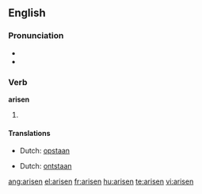 {{see|ärisen}}
==English==

===Pronunciation===
*{{IPA|/ə'rɪzən/}}
*{{rhymes|ɪzən}}

===Verb===
'''arisen'''

# {{past participle of|[[arise]]}}

====Translations====
{{trans-top|gotten up}}
*Dutch: [[opstaan]]
{{trans-mid}}
{{trans-bottom}}

{{trans-top|started to exist}}
*Dutch: [[ontstaan]]
{{trans-mid}}
{{trans-bottom}}

[[ang:arisen]]
[[el:arisen]]
[[fr:arisen]]
[[hu:arisen]]
[[te:arisen]]
[[vi:arisen]]
